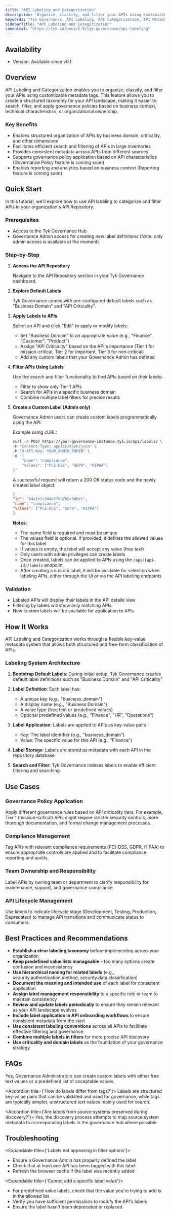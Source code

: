 ```yaml
---
title: "API Labeling and Categorization"
description: "Organize, classify, and filter your APIs using customizable metadata tags to create a structured taxonomy for your API landscape."
keywords: "Tyk Governance, API Labeling, API Categorization, API Metadata, API Organization"
sidebarTitle: "API Labeling and Categorization"
canonical: "https://tyk.io/docs/5.9/tyk-governance/api-labeling"
---
```


## Availability

- Version: Available since v0.1

## Overview

API Labeling and Categorization enables you to organize, classify, and filter your APIs using customizable metadata tags. This feature allows you to create a structured taxonomy for your API landscape, making it easier to search, filter, and apply governance policies based on business context, technical characteristics, or organizational ownership.

### Key Benefits

- Enables structured organization of APIs by business domain, criticality, and other dimensions
- Facilitates efficient search and filtering of APIs in large inventories
- Provides consistent metadata across APIs from different sources
- Supports governance policy application based on API characteristics (Governance Policy feature is coming soon)
- Enables reporting and analytics based on business context (Reporting feature is coming soon)

## Quick Start

In this tutorial, we'll explore how to use API labeling to categorize and filter APIs in your organization's API Repository.

### Prerequisites

- Access to the Tyk Governance Hub
- Governance Admin access for creating new label definitions (Note: only admin access is available at the moment)

### Step-by-Step

1. **Access the API Repository**

    Navigate to the API Repository section in your Tyk Governance dashboard.

2. **Explore Default Labels**

    Tyk Governance comes with pre-configured default labels such as "Business Domain" and "API Criticality".

3. **Apply Labels to APIs**

    Select an API and click "Edit" to apply or modify labels:

    - Set "Business Domain" to an appropriate value (e.g., "Finance", "Customer", "Product")
    - Assign "API Criticality" based on the API's importance (Tier 1 for mission-critical, Tier 2 for important, Tier 3 for non-critical)
    - Add any custom labels that your Governance Admin has defined

4. **Filter APIs Using Labels**

    Use the search and filter functionality to find APIs based on their labels:

    - Filter to show only Tier 1 APIs
    - Search for APIs in a specific business domain
    - Combine multiple label filters for precise results

5. **Create a Custom Label (Admin only)**

    Governance Admin users can create custom labels programmatically using the API:

    Example using cURL:

    ```bash
    curl -X POST https://your-governance-instance.tyk.io/api/labels/ \
    -H "Content-Type: application/json" \
    -H "X-API-Key: YOUR_ADMIN_TOKEN" \
    -d '{
        "name": "compliance",
        "values": ["PCI-DSS", "GDPR", "HIPAA"]
    }'
    ```

    A successful request will return a 200 OK status code and the newly created label object:

    ```json
    {
    "id": "64a1b2c3d4e5f6a7b8c9d0e1",
    "name": "compliance",
    "values": ["PCI-DSS", "GDPR", "HIPAA"]
    }
    ```

    **Notes**:
    - The name field is required and must be unique
    - The values field is optional. If provided, it defines the allowed values for this label
    - If values is empty, the label will accept any value (free text)
    - Only users with admin privileges can create labels
    - Once created, labels can be applied to APIs using the `/api/{api-id}/labels` endpoint
    - After creating a custom label, it will be available for selection when labeling APIs, either through the UI or via the API labeling endpoints

### Validation

- Labeled APIs will display their labels in the API details view
- Filtering by labels will show only matching APIs
- New custom labels will be available for application to APIs

## How It Works

API Labeling and Categorization works through a flexible key-value metadata system that allows both structured and free-form classification of APIs.

### Labeling System Architecture

1. **Bootstrap Default Labels**: During initial setup, Tyk Governance creates default label definitions such as "Business Domain" and "API Criticality"
2. **Label Definition**: Each label has:
    - A unique key (e.g., "business_domain")
    - A display name (e.g., "Business Domain")
    - A value type (free text or predefined values)
    - Optional predefined values (e.g., "Finance", "HR", "Operations")

3. **Label Application**: Labels are applied to APIs as key-value pairs:
    - Key: The label identifier (e.g., "business_domain")
    - Value: The specific value for this API (e.g., "Finance")

4. **Label Storage**: Labels are stored as metadata with each API in the repository database
5. **Search and Filter**: Tyk Governance indexes labels to enable efficient filtering and searching

## Use Cases

### Governance Policy Application

Apply different governance rules based on API criticality tiers. For example, Tier 1 (mission-critical) APIs might require stricter security controls, more thorough documentation, and formal change management processes.

### Compliance Management

Tag APIs with relevant compliance requirements (PCI-DSS, GDPR, HIPAA) to ensure appropriate controls are applied and to facilitate compliance reporting and audits.

### Team Ownership and Responsibility

Label APIs by owning team or department to clarify responsibility for maintenance, support, and governance compliance.

### API Lifecycle Management

Use labels to indicate lifecycle stage (Development, Testing, Production, Deprecated) to manage API transitions and communicate status to consumers.

## Best Practices and Recommendations

- **Establish a clear labeling taxonomy** before implementing across your organization
- **Keep predefined value lists manageable** – too many options create confusion and inconsistency
- **Use hierarchical naming for related labels** (e.g., security.authentication.method, security.data.classification)
- **Document the meaning and intended use** of each label for consistent application
- **Assign label management responsibility** to a specific role or team to maintain consistency
- **Review and update labels periodically** to ensure they remain relevant as your API landscape evolves
- **Include label application in API onboarding workflows** to ensure consistent metadata from the start
- **Use consistent labeling conventions** across all APIs to facilitate effective filtering and governance
- **Combine multiple labels in filters** for more precise API discovery
- **Use criticality and domain labels** as the foundation of your governance strategy

## FAQs

<AccordionGroup>
<Accordion title={'Can I create custom labels with my predefined values?'}>
Yes, Governance Administrators can create custom labels with either free text values or a predefined list of acceptable values.
</Accordion>

<Accordion title={'How do labels differ from tags?'}>
Labels are structured key-value pairs that can be validated and used for governance, while tags are typically simpler, unstructured text values mainly used for search.
</Accordion>

<Accordion title={'Are labels from source systems preserved during discovery?'}>
Yes, the discovery process attempts to map source system metadata to corresponding labels in the governance hub where possible.
</Accordion>
</AccordionGroup> 

## Troubleshooting

<Expandable title={'Labels not appearing in filter options'}>
- Ensure a Governance Admin has properly defined the label  
- Check that at least one API has been tagged with this label  
- Refresh the browser cache if the label was recently added
</Expandable> 

<Expandable title={'Cannot add a specific label value'}>
- For predefined value labels, check that the value you're trying to add is in the allowed list  
- Verify you have sufficient permissions to modify the API's labels  
- Ensure the label hasn't been deprecated or replaced
</Expandable> 

